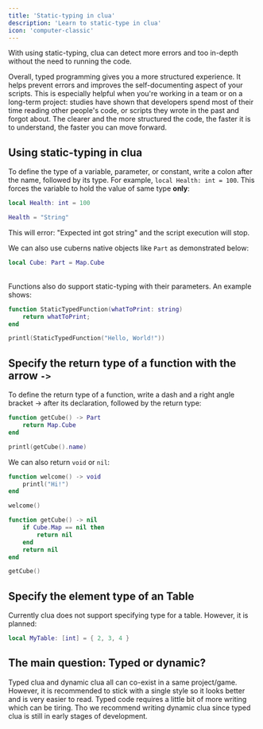 ```yaml
---
title: 'Static-typing in clua'
description: 'Learn to static-type in clua'
icon: 'computer-classic'
---
```


With using static-typing, clua can detect more errors and too in-depth without the need to running the code. 

Overall, typed programming gives you a more structured experience. It helps prevent errors and improves the self-documenting aspect of your scripts. This is especially helpful when you're working in a team or on a long-term project: studies have shown that developers spend most of their time reading other people's code, or scripts they wrote in the past and forgot about. The clearer and the more structured the code, the faster it is to understand, the faster you can move forward.

## Using static-typing in clua
To define the type of a variable, parameter, or constant, write a colon after the name, followed by its type. For example, `local Health: int = 100`. This forces the variable to hold the value of same type **only**:
```lua
local Health: int = 100

Health = "String"
```
This will error: "Expected int got string" and the script execution will stop.

We can also use cuberns native objects like `Part` as demonstrated below:
```lua
local Cube: Part = Map.Cube
```
\
Functions also do support static-typing with their parameters. An example shows:
```lua
function StaticTypedFunction(whatToPrint: string)
    return whatToPrint;
end

printl(StaticTypedFunction("Hello, World!"))
```

## Specify the return type of a function with the arrow `->`
To define the return type of a function, write a dash and a right angle bracket -> after its declaration, followed by the return type:
```lua
function getCube() -> Part
    return Map.Cube
end

printl(getCube().name)
```

We can also return `void` or `nil`:
```lua
function welcome() -> void
    printl("Hi!")
end

welcome()
```

```lua
function getCube() -> nil
    if Cube.Map == nil then
        return nil
    end
    return nil
end

getCube()
```

## Specify the element type of an Table
Currently clua does not support specifying type for a table. However, it is planned:
```lua
local MyTable: [int] = { 2, 3, 4 }
```

## The main question: Typed or dynamic?
Typed clua and dynamic clua all can co-exist in a same project/game. However, it is recommended to stick with a single style so it looks better and is very easier to read.
Typed code requires a little bit of more writing which can be tiring. Tho we recommend writing dynamic clua since typed clua is still in early stages of development.
